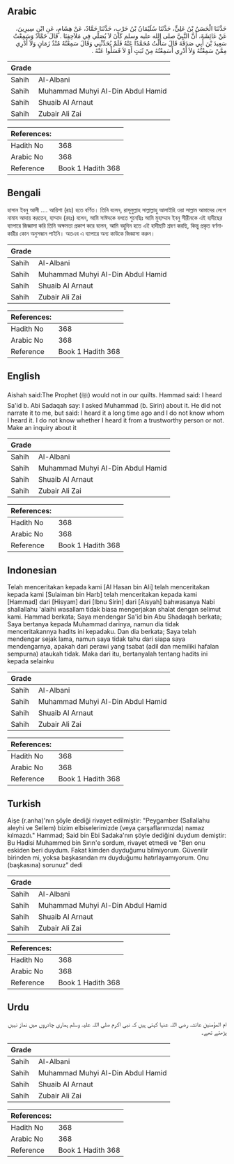 ## Arabic


<div dir="rtl" lang="ar" style={{fontSize:'larger',backgroundColor:'#f8f9fa',padding:20}}>
حَدَّثَنَا الْحَسَنُ بْنُ عَلِيٍّ، حَدَّثَنَا سُلَيْمَانُ بْنُ حَرْبٍ، حَدَّثَنَا حَمَّادٌ، عَنْ هِشَامٍ، عَنِ ابْنِ سِيرِينَ، عَنْ عَائِشَةَ، أَنَّ النَّبِيَّ صلى الله عليه وسلم كَانَ لاَ يُصَلِّي فِي مَلاَحِفِنَا ‏.‏ قَالَ حَمَّادٌ وَسَمِعْتُ سَعِيدَ بْنَ أَبِي صَدَقَةَ قَالَ سَأَلْتُ مُحَمَّدًا عَنْهُ فَلَمْ يُحَدِّثْنِي وَقَالَ سَمِعْتُهُ مُنْذُ زَمَانٍ وَلاَ أَدْرِي مِمَّنْ سَمِعْتُهُ وَلاَ أَدْرِي أَسَمِعْتُهُ مِنْ ثَبَتٍ أَوْ لاَ فَسَلُوا عَنْهُ ‏.‏
</div>
<div style={{backgroundColor:'#f8f9fa',padding:20, marginBottom: 10}}><table> <thead> <tr> <th>Grade</th> <th></th> </tr> </thead> <tbody> <tr><td>Sahih</td><td>Al-Albani</td></tr><tr><td>Sahih</td><td>Muhammad Muhyi Al-Din Abdul Hamid</td></tr><tr><td>Sahih</td><td>Shuaib Al Arnaut</td></tr><tr><td>Sahih</td><td>Zubair Ali Zai</td></tr></tbody></table><table> <thead> <tr> <th>References:</th> <th></th> </tr> </thead> <tbody><tr><td>Hadith No</td><td>368</td></tr><tr><td>Arabic No</td><td>368</td></tr><tr><td>Reference</td><td>Book 1 Hadith 368</td></tr></tbody></table></div>

## Bengali


<div dir="ltr" lang="bn" style={{fontSize:'larger',backgroundColor:'#f8f9fa',padding:20}}>
হাসান ইবনু আলী .... আয়িশা (রাঃ) হতে বর্ণিত। তিনি বলেন, রাসূলুল্লাহ সাল্লাল্লাহু আলাইহি ওয়া সাল্লাম আমাদের লেপে নামায আদায় করতেন, হাম্মাদ (রহঃ) বলেন, আমি সাঈদকে বলতে শুনেছিঃ আমি মুহাম্মাদ ইবনু সীরীনকে এই হাদীছের ব্যাপারে জিজ্ঞাসা করি তিনি অক্ষমতা প্রকাশ করে বলেন, আমি বহুদিন হতে এই হাদীছটি শ্রবণ করছি, কিন্তু প্রকৃত বর্ণনাকারীর কোন অনুসন্ধান পাইনি। অতএব এ ব্যাপারে অন্য কাউকে জিজ্ঞাসা করুন।
</div>
<div style={{backgroundColor:'#f8f9fa',padding:20, marginBottom: 10}}><table> <thead> <tr> <th>Grade</th> <th></th> </tr> </thead> <tbody> <tr><td>Sahih</td><td>Al-Albani</td></tr><tr><td>Sahih</td><td>Muhammad Muhyi Al-Din Abdul Hamid</td></tr><tr><td>Sahih</td><td>Shuaib Al Arnaut</td></tr><tr><td>Sahih</td><td>Zubair Ali Zai</td></tr></tbody></table><table> <thead> <tr> <th>References:</th> <th></th> </tr> </thead> <tbody><tr><td>Hadith No</td><td>368</td></tr><tr><td>Arabic No</td><td>368</td></tr><tr><td>Reference</td><td>Book 1 Hadith 368</td></tr></tbody></table></div>

## English


<div dir="ltr" lang="en" style={{fontSize:'larger',backgroundColor:'#f8f9fa',padding:20}}>
Aishah said:The Prophet (ﷺ) would not in our quilts. Hammad said: I heard Sa'id b. Abi Sadaqah say: I asked Muhammad (b. Sirin) about it. He did not narrate it to me, but said: I heard it a long time ago and I do not know whom I heard it. I do not know whether I heard it from a trustworthy person or not. Make an inquiry about it
</div>
<div style={{backgroundColor:'#f8f9fa',padding:20, marginBottom: 10}}><table> <thead> <tr> <th>Grade</th> <th></th> </tr> </thead> <tbody> <tr><td>Sahih</td><td>Al-Albani</td></tr><tr><td>Sahih</td><td>Muhammad Muhyi Al-Din Abdul Hamid</td></tr><tr><td>Sahih</td><td>Shuaib Al Arnaut</td></tr><tr><td>Sahih</td><td>Zubair Ali Zai</td></tr></tbody></table><table> <thead> <tr> <th>References:</th> <th></th> </tr> </thead> <tbody><tr><td>Hadith No</td><td>368</td></tr><tr><td>Arabic No</td><td>368</td></tr><tr><td>Reference</td><td>Book 1 Hadith 368</td></tr></tbody></table></div>

## Indonesian


<div dir="ltr" lang="id" style={{fontSize:'larger',backgroundColor:'#f8f9fa',padding:20}}>
Telah menceritakan kepada kami [Al Hasan bin Ali] telah menceritakan kepada kami [Sulaiman bin Harb] telah menceritakan kepada kami [Hammad] dari [Hisyam] dari [Ibnu Sirin] dari [Aisyah] bahwasanya Nabi shallallahu 'alaihi wasallam tidak biasa mengerjakan shalat dengan selimut kami. Hammad berkata; Saya mendengar Sa'id bin Abu Shadaqah berkata; Saya bertanya kepada Muhammad darinya, namun dia tidak menceritakannya hadits ini kepadaku. Dan dia berkata; Saya telah mendengar sejak lama, namun saya tidak tahu dari siapa saya mendengarnya, apakah dari perawi yang tsabat (adil dan memiliki hafalan sempurna) ataukah tidak. Maka dari itu, bertanyalah tentang hadits ini kepada selainku
</div>
<div style={{backgroundColor:'#f8f9fa',padding:20, marginBottom: 10}}><table> <thead> <tr> <th>Grade</th> <th></th> </tr> </thead> <tbody> <tr><td>Sahih</td><td>Al-Albani</td></tr><tr><td>Sahih</td><td>Muhammad Muhyi Al-Din Abdul Hamid</td></tr><tr><td>Sahih</td><td>Shuaib Al Arnaut</td></tr><tr><td>Sahih</td><td>Zubair Ali Zai</td></tr></tbody></table><table> <thead> <tr> <th>References:</th> <th></th> </tr> </thead> <tbody><tr><td>Hadith No</td><td>368</td></tr><tr><td>Arabic No</td><td>368</td></tr><tr><td>Reference</td><td>Book 1 Hadith 368</td></tr></tbody></table></div>

## Turkish


<div dir="ltr" lang="tr" style={{fontSize:'larger',backgroundColor:'#f8f9fa',padding:20}}>
Aişe (r.anha)'nın şöyle dediği rivayet edilmiştir: "Peygamber (Sallallahu aleyhi ve Sellem) bizim elbiselerimizde (veya çarşaflarımızda) namaz kılmazdı." Hammad; Said bin Ebi Sadaka'nın şöyle dediğini duydum demiştir: Bu Hadisi Muhammed bin Sırın'e sordum, rivayet etmedi ve "Ben onu eskiden beri duydum. Fakat kimden duyduğumu bilmiyorum. Güvenilir birinden mi, yoksa başkasından mı duyduğumu hatırlayamıyorum. Onu (başkasına) sorunuz” dedi
</div>
<div style={{backgroundColor:'#f8f9fa',padding:20, marginBottom: 10}}><table> <thead> <tr> <th>Grade</th> <th></th> </tr> </thead> <tbody> <tr><td>Sahih</td><td>Al-Albani</td></tr><tr><td>Sahih</td><td>Muhammad Muhyi Al-Din Abdul Hamid</td></tr><tr><td>Sahih</td><td>Shuaib Al Arnaut</td></tr><tr><td>Sahih</td><td>Zubair Ali Zai</td></tr></tbody></table><table> <thead> <tr> <th>References:</th> <th></th> </tr> </thead> <tbody><tr><td>Hadith No</td><td>368</td></tr><tr><td>Arabic No</td><td>368</td></tr><tr><td>Reference</td><td>Book 1 Hadith 368</td></tr></tbody></table></div>

## Urdu


<div dir="rtl" lang="ur" style={{fontSize:'larger',backgroundColor:'#f8f9fa',padding:20}}>
ام المؤمنین عائشہ رضی اللہ عنہا کہتی ہیں کہ نبی اکرم صلی اللہ علیہ وسلم ہماری چادروں میں نماز نہیں پڑھتے تھے۔
</div>
<div style={{backgroundColor:'#f8f9fa',padding:20, marginBottom: 10}}><table> <thead> <tr> <th>Grade</th> <th></th> </tr> </thead> <tbody> <tr><td>Sahih</td><td>Al-Albani</td></tr><tr><td>Sahih</td><td>Muhammad Muhyi Al-Din Abdul Hamid</td></tr><tr><td>Sahih</td><td>Shuaib Al Arnaut</td></tr><tr><td>Sahih</td><td>Zubair Ali Zai</td></tr></tbody></table><table> <thead> <tr> <th>References:</th> <th></th> </tr> </thead> <tbody><tr><td>Hadith No</td><td>368</td></tr><tr><td>Arabic No</td><td>368</td></tr><tr><td>Reference</td><td>Book 1 Hadith 368</td></tr></tbody></table></div>
